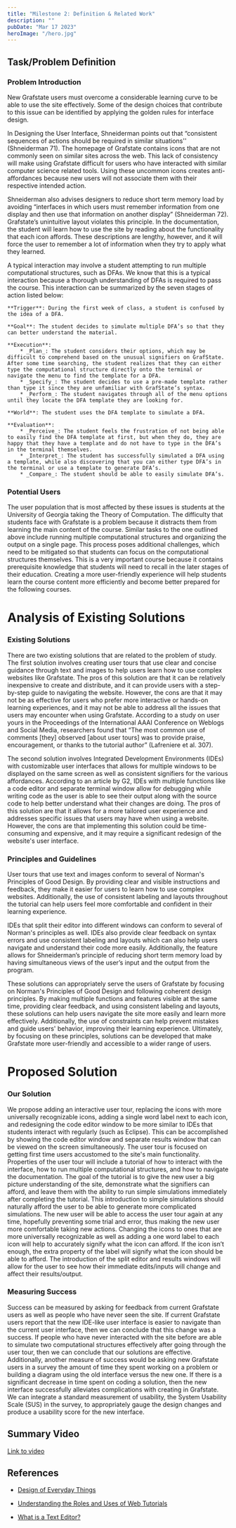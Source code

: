 ```yaml
---
title: "Milestone 2: Definition & Related Work"
description: ""
pubDate: "Mar 17 2023"
heroImage: "/hero.jpg"
---
```




## Task/Problem Definition

### Problem Introduction
New Grafstate users must overcome a considerable learning curve to be able to use the site effectively. Some of the design choices that contribute to this issue can be identified by applying the golden rules for interface design.

In Designing the User Interface, Shneiderman points out that “consistent sequences of actions should be required in similar situations'' (Shneiderman 71). The homepage of Grafstate contains icons that are not commonly seen on similar sites across the web. This lack of consistency will make using Grafstate difficult for users who have interacted with similar computer science related tools. Using these uncommon icons creates anti-affordances because new users will not associate them with their respective intended action.

Shneiderman also advises designers to reduce short term memory load by avoiding “interfaces in which users must remember information from one display and then use that information on another display” (Shneiderman 72). Grafstate’s unintuitive layout violates this principle. In the documentation, the student will learn how to use the site by reading about the functionality that each icon affords. These descriptions are lengthy, however, and it will force the user to remember a lot of information when they try to apply what they learned.

A typical interaction may involve a student attempting to run multiple computational structures, such as DFAs. We know that this is a typical interaction because a thorough understanding of DFAs is required to pass the course. This interaction can be summarized by the seven stages of action listed below:

    **Trigger**: During the first week of class, a student is confused by the idea of a DFA.

    **Goal**: The student decides to simulate multiple DFA’s so that they can better understand the material.

    **Execution**:
        * _Plan_: The student considers their options, which may be difficult to comprehend based on the unusual signifiers on GrafState. After some time searching, the student realizes that they can either type the computational structure directly onto the terminal or navigate the menu to find the template for a DFA.
        * _Specify_: The student decides to use a pre-made template rather than type it since they are unfamiliar with GrafState’s syntax.
        * _Perform_: The student navigates through all of the menu options until they locate the DFA template they are looking for.

    **World**: The student uses the DFA template to simulate a DFA.

    **Evaluation**:
        * _Perceive_: The student feels the frustration of not being able to easily find the DFA template at first, but when they do, they are happy that they have a template and do not have to type in the DFA’s in the terminal themselves.
        * _Interpret_: The student has successfully simulated a DFA using a template, while also discovering that you can either type DFA’s in the terminal or use a template to generate DFA’s.
        * _Compare_: The student should be able to easily simulate DFA’s.

### Potential Users
The user population that is most affected by these issues is students at the University of Georgia taking the Theory of Computation. The difficulty that students face with Grafstate is a problem because it distracts them from learning the main content of the course. Similar tasks to the one outlined above include running multiple computational structures and organizing the output on a single page. This process poses additional challenges, which need to be mitigated so that students can focus on the computational structures themselves. This is a very important course because it contains prerequisite knowledge that students will need to recall in the later stages of their education. Creating a more user-friendly experience will help students learn the course content more efficiently and become better prepared for the following courses.

# Analysis of Existing Solutions

### Existing Solutions
There are two existing solutions that are related to the problem of study. The first solution involves creating user tours that use clear and concise guidance through text and images to help users learn how to use complex websites like Grafstate. The pros of this solution are that it can be relatively inexpensive to create and distribute, and it can provide users with a step-by-step guide to navigating the website. However, the cons are that it may not be as effective for users who prefer more interactive or hands-on learning experiences, and it may not be able to address all the issues that users may encounter when using Grafstate. According to a study on user yours in the Proceedings of the International AAAI Conference on Weblogs and Social Media, researchers found that “The most common use of comments [they] observed [about user tours] was to provide praise, encouragement, or thanks to the tutorial author” (Lafreniere et al. 307).

The second solution involves Integrated Development Environments (IDEs) with customizable user interfaces that allows for multiple windows to be displayed on the same screen as well as consistent signifiers for the various affordances. According to an article by G2, IDEs with multiple functions like a code editor and separate terminal window allow for debugging while writing code as the user is able to see their output along with the source code to help better understand what their changes are doing. The pros of this solution are that it allows for a more tailored user experience and addresses specific issues that users may have when using a website. However, the cons are that implementing this solution could be time-consuming and expensive, and it may require a significant redesign of the website's user interface.

### Principles and Guidelines
User tours that use text and images conform to several of Norman's Principles of Good Design. By providing clear and visible instructions and feedback, they make it easier for users to learn how to use complex websites. Additionally, the use of consistent labeling and layouts throughout the tutorial can help users feel more comfortable and confident in their learning experience.

IDEs that split their editor into different windows can conform to several of Norman's principles as well. IDEs also provide clear feedback on syntax errors and use consistent labeling and layouts which can also help users navigate and understand their code more easily. Additionally, the feature allows for Shneiderman’s principle of reducing short term memory load by having simultaneous views of the user’s input and the output from the program.

These solutions can appropriately serve the users of Grafstate by focusing on Norman's Principles of Good Design and following coherent design principles. By making multiple functions and features visible at the same time, providing clear feedback, and using consistent labeling and layouts, these solutions can help users navigate the site more easily and learn more effectively. Additionally, the use of constraints can help prevent mistakes and guide users' behavior, improving their learning experience. Ultimately, by focusing on these principles, solutions can be developed that make Grafstate more user-friendly and accessible to a wider range of users.

# Proposed Solution

### Our Solution
We propose adding an interactive user tour, replacing the icons with more universally recognizable icons, adding a single word label next to each icon, and redesigning the code editor window to be more similar to IDEs that students interact with regularly (such as Eclipse). This can be accomplished by showing the code editor window and separate results window that can be viewed on the screen simultaneously. The user tour is focused on getting first time users accustomed to the site's main functionality. Properties of the user tour will include a tutorial of how to interact with the interface, how to run multiple computational structures, and how to navigate the documentation. The goal of the tutorial is to give the new user a big picture understanding of the site, demonstrate what the signifiers can afford, and leave them with the ability to run simple simulations immediately after completing the tutorial. This introduction to simple simulations should naturally afford the user to be able to generate more complicated simulations. The new user will be able to access the user tour again at any time, hopefully preventing some trial and error, thus making the new user more comfortable taking new actions. Changing the icons to ones that are more universally recognizable as well as adding a one word label to each icon will help to accurately signify what the icon can afford. If the icon isn’t enough, the extra property of the label will signify what the icon should be able to afford. The introduction of the split editor and results windows will allow for the user to see how their immediate edits/inputs will change and affect their results/output. 

### Measuring Success
Success can be measured by asking for feedback from current Grafstate users as well as people who have never seen the site. If current Grafstate users report that the new IDE-like user interface is easier to navigate than the current user interface, then we can conclude that this change was a success. If people who have never interacted with the site before are able to simulate two computational structures effectively after going through the user tour, then we can conclude that our solutions are effective. Additionally, another measure of success would be asking new Grafstate users in a survey the amount of time they spent working on a problem or building a diagram using the old interface versus the new one. If there is a significant decrease in time spent on coding a solution, then the new interface successfully alleviates complications with creating in Grafstate. We can integrate a standard measurement of usability, the System Usability Scale (SUS) in the survey, to appropriately gauge the design changes and produce a usability score for the new interface.

## Summary Video

<YouTube id='https://youtu.be/rKtzj_9vl8Q'/>

[Link to video](https://youtu.be/rKtzj_9vl8Q)

## References
* [Design of Everyday Things](https://search.ebscohost.com/login.aspx?direct=true&AuthType=ip,shib&db=nlebk&AN=658202&site=ehost-live&scope=site&custid=uga1)

* [Understanding the Roles and Uses of Web Tutorials](https://ojs.aaai.org/index.php/ICWSM/article/view/14413/14262)

* [What is a Text Editor?](https://www.g2.com/articles/text-editor)